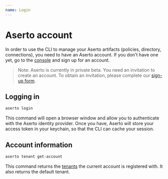 ```yaml
---
name: Login
---
```


# Aserto account

In order to use the CLI to manage your Aserto artifacts (policies, directory, connections), you 
need to have an Aserto account. If you don't have one yet, go to the [console](https://console.aserto.com) 
and sign up for an account.

> Note: Aserto is currently in private beta. You need an invitation to create an account. To obtain an invitation, please complete our [sign-up form](https://wwww.aserto.com/sign-up).

## Logging in

```bash
aserto login
```

This command will open a browser window and allow you to authenticate with the Aserto identity provider. 
Once you have, Aserto will store your access token in your keychain, so that the CLI can cache your 
session.

## Account information

```bash
aserto tenant get-account
```

This command returns the [tenants](/overview/tenant) the current account is registered with. It also returns 
the default tenant. 

